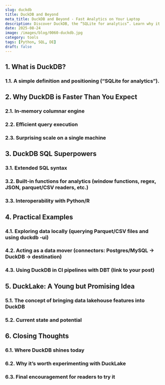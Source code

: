 ```yaml
---
slug: duckdb
title: DuckDB and Beyond
meta_title: DuckDB and Beyond - Fast Analytics on Your Laptop
description: Discover DuckDB, the “SQLite for analytics”. Learn why it’s so fast, how its SQL superpowers extend beyond standard SQL, and how to use it for local exploration, data movement, CI pipelines with DBT, and even experiment with DuckLake.
date: 2025-08-24
image: /images/blog/0060-duckdb.jpg
category: tools
tags: [Python, SQL, DE]
draft: false
---
```


## 1. What is DuckDB?

### 1.1. A simple definition and positioning (“SQLite for analytics”).

## 2. Why DuckDB is Faster Than You Expect

### 2.1. In-memory columnar engine

### 2.2. Efficient query execution

### 2.3. Surprising scale on a single machine

## 3. DuckDB SQL Superpowers

### 3.1. Extended SQL syntax

### 3.2. Built-in functions for analytics (window functions, regex, JSON, parquet/CSV readers, etc.)

### 3.3. Interoperability with Python/R

## 4. Practical Examples

### 4.1. Exploring data locally (querying Parquet/CSV files and using duckdb -ui)

### 4.2. Acting as a data mover (connectors: Postgres/MySQL → DuckDB → destination)

### 4.3. Using DuckDB in CI pipelines with DBT (link to your post)

## 5. DuckLake: A Young but Promising Idea

### 5.1. The concept of bringing data lakehouse features into DuckDB

### 5.2. Current state and potential

## 6. Closing Thoughts

### 6.1. Where DuckDB shines today

### 6.2. Why it’s worth experimenting with DuckLake

### 6.3. Final encouragement for readers to try it
